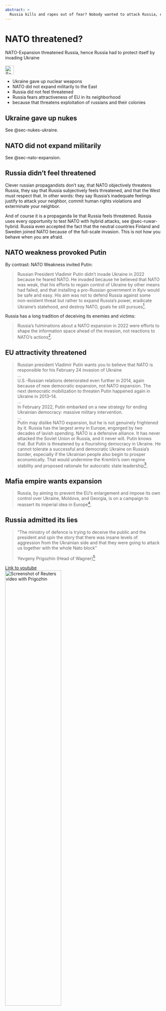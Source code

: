 ```yaml
---
abstract: > 
  Russia kills and rapes out of fear? Nobody wanted to attack Russia, especially not Ukraine. But Russia doesn't want Ukraine to join the EU.
---
```


# NATO threatened? {#sec-nato-threat}

::: {.callout-caution title="Myth"}
NATO-Expansion threatened Russia, hence Russia had to protect itself by invading Ukraine
[<br></br>![Search for topic in EUvsDisinfo](../all_common_img/EUvsDisinfo_400x240.jpg){height=2em}](https://euvsdisinfo.eu/disinformation-cases/?text=nato%20%20threatens%20russia&sort=relevance)
:::

::: {.callout-tip title="Truth"}
- Ukraine gave up nuclear weapons
- NATO did not expand militarily to the East
- Russia did not feel threatened
- Russia fears attractiveness of EU in its neighborhood
- because that threatens exploitation of russians and their colonies
:::


## Ukraine gave up nukes

See @sec-nukes-ukraine.

## NATO did not expand militarily

See @sec-nato-expansion.

## Russia didn't feel threatened

Clever russian propagandists don't say, that NATO objectively threatens Russia, they say that Russia subjectively feels threatened, and that the West must respect that. In other words: they say Russia's inadequate feelings justify to attack your neighbor, commit human rights violations and exterminate your neighbor. 

And of course it is a propaganda lie that Russia feels threatened. Russia uses every opportunity to test NATO with hybrid attacks, see @sec-ruwar-hybrid. Russia even accepted the fact that the neutral countries Finland and Sweden joined NATO because of the full-scale invasion. This is not how you behave when you are afraid.  

## NATO weakness provoked Putin

By contrast: NATO Weakness invited Putin: 

> Russian President Vladimir Putin didn’t invade Ukraine in 2022 because he feared NATO. He invaded because he believed that NATO was weak, that his efforts to regain control of Ukraine by other means had failed, and that installing a pro-Russian government in Kyiv would be safe and easy. His aim was not to defend Russia against some non-existent threat but rather to expand Russia’s power, eradicate Ukraine’s statehood, and destroy NATO, goals he still pursues[^nato-thread-1].

Russia has a long tradition of deceiving its enemies and victims:

> Russia’s fulminations about a NATO expansion in 2022 were efforts to shape the information space ahead of the invasion, not reactions to NATO’s actions[^nato-thread-1].


## EU attractivity threatened

> Russian president Vladimir Putin wants you to believe that NATO is responsible for his February 24 invasion of Ukraine  
> ...  
> U.S.-Russian relations deteriorated even further in 2014, again because of new democratic expansion, not NATO expansion. The next democratic mobilization to threaten Putin happened again in Ukraine in 2013–14.  
> ...  
> In February 2022, Putin embarked on a new strategy for ending Ukrainian democracy: massive military intervention.   
> ...  
> Putin may dislike NATO expansion, but he is not genuinely frightened by it. Russia has the largest army in Europe, engorged by two decades of lavish spending. NATO is a defensive alliance. It has never attacked the Soviet Union or Russia, and it never will. Putin knows that. But Putin is threatened by a flourishing democracy in Ukraine. He cannot tolerate a successful and democratic Ukraine on Russia’s border, especially if the Ukrainian people also begin to prosper economically. That would undermine the Kremlin’s own regime stability and proposed rationale for autocratic state leadership[^nato-threat-2].


## Mafia empire wants expansion

> Russia, by aiming to prevent the EU’s enlargement and impose its own control over Ukraine, Moldova, and Georgia, is on a campaign to reassert its imperial idea in Europe[^nato-threat-3].


## Russia admitted its lies

> “The ministry of defence is trying to deceive the public and the president and spin the story that there was insane levels of aggression from the Ukrainian side and that they were going to attack us together with the whole Nato block”  
>  
> Yevgeny Prigozhin (Head of Wagner)[^nato-threat-4]

[Link to youtube  
![Screenshot of Reuters video with Prigozhin](nato-prigozhin.jpg){width=60%}](https://www.youtube.com/watch?v=V8thO6S5duE)




[^nato-thread-1]: Weakness is Lethal: Why Putin Invaded Ukraine and How the War Must End. (Oct 1, 2023). Institute for the STUDY OF WAR (ISW). [https://understandingwar.org/backgrounder/weakness-lethal-why-putin-invaded-ukraine-and-how-war-must-end](https://understandingwar.org/backgrounder/weakness-lethal-why-putin-invaded-ukraine-and-how-war-must-end)
  
[^nato-threat-2]: Person & McFaul (2022 April) What Putin Fears Most.  Journal of Democracy, Volume 33, Issue 2, Page 18–27. [https://www.journalofdemocracy.org/articles/what-putin-fears-most/](https://www.journalofdemocracy.org/articles/what-putin-fears-most/)

[^nato-threat-3]: Nicholas Lokker and Kate Johnston  (July 15, 2024) 
For Putin, the EU Is a Bigger Threat Than NATO. Center for a New American Security
[https://www.cnas.org/publications/commentary/for-putin-the-eu-is-a-bigger-threat-than-nato](https://www.cnas.org/publications/commentary/for-putin-the-eu-is-a-bigger-threat-than-nato)

[^nato-threat-4]: Pjotr Sauer (23 Jun 2022) Wagner chief accuses Moscow of lying to public about Ukraine. Yevgeny Prigozhin dismisses justification for war that Kyiv was planning 2022 attack on Donbas and Crimea. The Guardian. [https://www.theguardian.com/world/2023/jun/23/wagner-chief-accuses-moscow-of-lying-to-public-about-ukraine-yevgeny-prigozhin](https://www.theguardian.com/world/2023/jun/23/wagner-chief-accuses-moscow-of-lying-to-public-about-ukraine-yevgeny-prigozhin)
